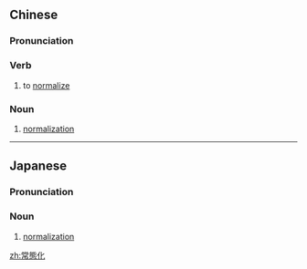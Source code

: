 ==Chinese==
{{zh-forms|s=常态化|type=21}}

===Pronunciation===
{{zh-pron
|m=chángtàihuà
|cat=v,n
}}

===Verb===
{{zh-verb}}

# to [[normalize]]

===Noun===
{{zh-noun}}

# [[normalization]]

----

==Japanese==
{{ja-kanjitab|じょう|たい|か|yomi=on}}

===Pronunciation===
{{ja-pron|じょうたいか|y=on}}

===Noun===
{{ja-noun|じょうたいか}}

# [[normalization]]

[[zh:常態化]]